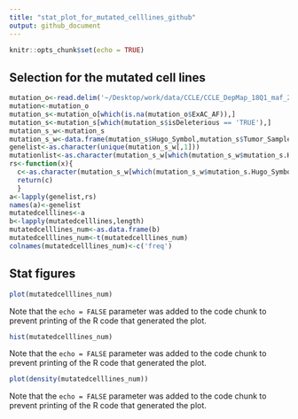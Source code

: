 ```yaml
---
title: "stat_plot_for_mutated_celllines_github"
output: github_document
---
```


```r
knitr::opts_chunk$set(echo = TRUE)
```

## Selection for the mutated cell lines
```r
mutation_o<-read.delim('~/Desktop/work/data/CCLE/CCLE_DepMap_18Q1_maf_20180207 (1).txt')
mutation<-mutation_o
mutation_s<-mutation_o[which(is.na(mutation_o$ExAC_AF)),]
mutation_s<-mutation_s[which(mutation_s$isDeleterious == 'TRUE'),]
mutation_s_w<-mutation_s
mutation_s_w<-data.frame(mutation_s$Hugo_Symbol,mutation_s$Tumor_Sample_Barcode)
genelist<-as.character(unique(mutation_s_w[,1]))
mutationlist<-as.character(mutation_s_w[which(mutation_s_w$mutation_s.Hugo_Symbol=='MTOR'),2])
rs<-function(x){
  c<-as.character(mutation_s_w[which(mutation_s_w$mutation_s.Hugo_Symbol==x),2])
  return(c)
  }
a<-lapply(genelist,rs)
names(a)<-genelist
mutatedcelllines<-a
b<-lapply(mutatedcelllines,length)
mutatedcelllines_num<-as.data.frame(b)
mutatedcelllines_num<-t(mutatedcelllines_num)
colnames(mutatedcelllines_num)<-c('freq')
```



## Stat figures

```r
plot(mutatedcelllines_num)
```

Note that the `echo = FALSE` parameter was added to the code chunk to prevent printing of the R code that generated the plot.


```r
hist(mutatedcelllines_num)
```

Note that the `echo = FALSE` parameter was added to the code chunk to prevent printing of the R code that generated the plot.

```r
plot(density(mutatedcelllines_num))
```

Note that the `echo = FALSE` parameter was added to the code chunk to prevent printing of the R code that generated the plot.

